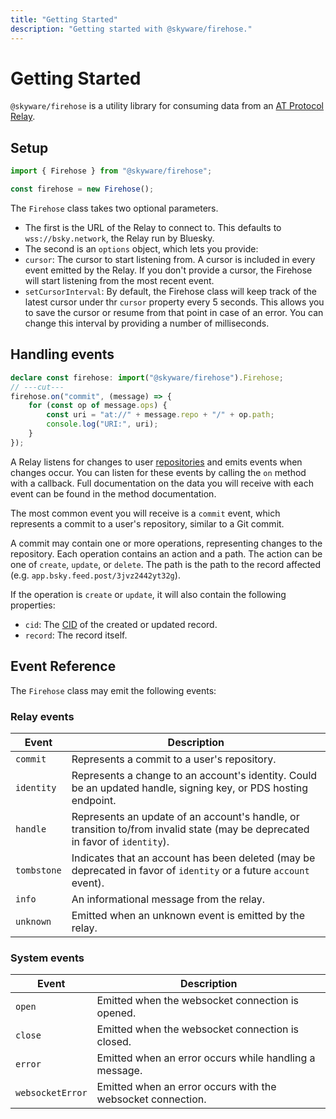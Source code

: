 ```yaml
---
title: "Getting Started"
description: "Getting started with @skyware/firehose."
---
```


# Getting Started

`@skyware/firehose` is a utility library for consuming data from an [AT Protocol Relay](/guides/firehose/glossary#relay).

## Setup

```ts twoslash
import { Firehose } from "@skyware/firehose";

const firehose = new Firehose();
```

The `Firehose` class takes two optional parameters.

- The first is the URL of the Relay to connect to. This defaults to `wss://bsky.network`, the Relay run by Bluesky.
- The second is an `options` object, which lets you provide:
- `cursor`: The cursor to start listening from. A cursor is included in every event emitted by the Relay. If you don't provide a cursor, the Firehose will start listening from the most recent event.
- `setCursorInterval`: By default, the Firehose class will keep track of the latest cursor under thr `cursor` property every 5 seconds. This allows you to save the cursor or resume from that point in case of an error. You can change this interval by providing a number of milliseconds.

## Handling events

```ts twoslash
declare const firehose: import("@skyware/firehose").Firehose;
// ---cut---
firehose.on("commit", (message) => {
	for (const op of message.ops) {
		const uri = "at://" + message.repo + "/" + op.path;
		console.log("URI:", uri);
	}
});
```

A Relay listens for changes to user [repositories](/guides/firehose/glossary#repository) and emits events when changes occur. You can listen for these events by calling the `on` method with a callback. Full documentation on the data you will receive with each event can be found in the <Reference to="/docs/firehose/classes/Firehose#on" /> method documentation.

The most common event you will receive is a `commit` event, which represents a commit to a user's repository, similar to a Git commit.

A commit may contain one or more operations, representing changes to the repository. Each operation contains an action and a path. The action can be one of `create`, `update`, or `delete`. The path is the path to the record affected (e.g. `app.bsky.feed.post/3jvz2442yt32g`).

If the operation is `create` or `update`, it will also contain the following properties:

- `cid`: The [CID](/guides/firehose/glossary#cid) of the created or updated record.
- `record`: The record itself.

## Event Reference

The `Firehose` class may emit the following events:

### Relay events

| Event            | Description                                                                                                                  |
|------------------|------------------------------------------------------------------------------------------------------------------------------|
| `commit`         | Represents a commit to a user's repository.                                                                                  |
| `identity`       | Represents a change to an account's identity. Could be an updated handle, signing key, or PDS hosting endpoint.              |
| `handle`         | Represents an update of an account's handle, or transition to/from invalid state (may be deprecated in favor of `identity`). |
| `tombstone`      | Indicates that an account has been deleted (may be deprecated in favor of `identity` or a future `account` event).           |
| `info`           | An informational message from the relay.                                                                                     |
| `unknown`        | Emitted when an unknown event is emitted by the relay.                                                                       |

### System events

| Event            | Description                                                                                                                  |
|------------------|------------------------------------------------------------------------------------------------------------------------------|
| `open`           | Emitted when the websocket connection is opened.                                                                             |
| `close`          | Emitted when the websocket connection is closed.                                                                             |
| `error`          | Emitted when an error occurs while handling a message.                                                                       |
| `websocketError` | Emitted when an error occurs with the websocket connection.                                                                  |
